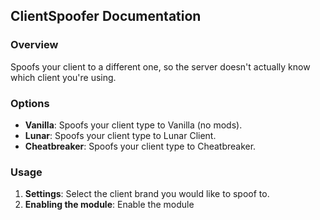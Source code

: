
## ClientSpoofer Documentation

### Overview
Spoofs your client to a different one, so the server doesn't actually know which client you're using.

### Options

- **Vanilla**: Spoofs your client type to Vanilla (no mods).
- **Lunar**: Spoofs your client type to Lunar Client.
- **Cheatbreaker**: Spoofs your client type to Cheatbreaker.

### Usage
1. **Settings**: Select the client brand you would like to spoof to.
2. **Enabling the module**: Enable the module






